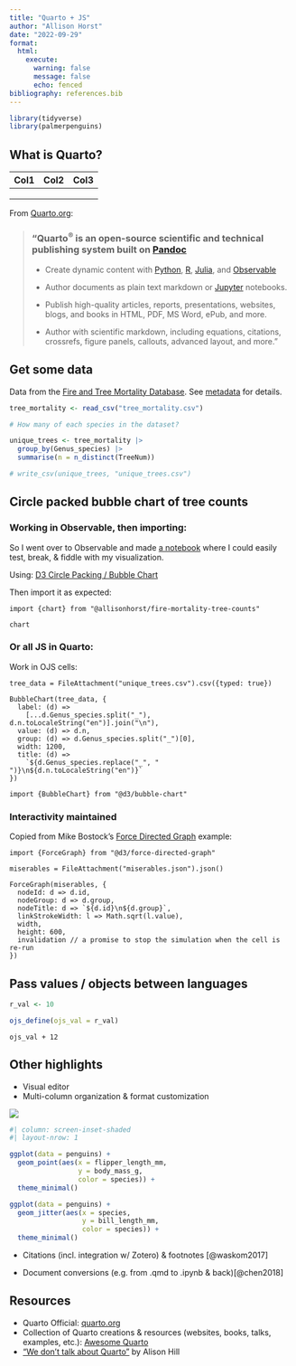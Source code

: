 ```yaml
---
title: "Quarto + JS"
author: "Allison Horst"
date: "2022-09-29"
format: 
  html: 
    execute:
      warning: false
      message: false
      echo: fenced
bibliography: references.bib
---
```


```r
library(tidyverse)
library(palmerpenguins)
```

## What is Quarto?

| Col1 | Col2 | Col3 |
|------|------|------|
|      |      |      |
|      |      |      |
|      |      |      |

From [Quarto.org](https://quarto.org/):

> ### "Quarto^®^ is an open-source scientific and technical publishing system built on [Pandoc](https://pandoc.org/)
>
> -   Create dynamic content with [Python](https://quarto.org/docs/computations/python.html), [R](https://quarto.org/docs/computations/r.html), [Julia](https://quarto.org/docs/computations/julia.html), and [Observable](https://quarto.org/docs/computations/ojs.html)
>
> -   Author documents as plain text markdown or [Jupyter](https://jupyter.org/) notebooks.
>
> -   Publish high-quality articles, reports, presentations, websites, blogs, and books in HTML, PDF, MS Word, ePub, and more.
>
> -   Author with scientific markdown, including equations, citations, crossrefs, figure panels, callouts, advanced layout, and more."

## Get some data

Data from the [Fire and Tree Mortality Database](https://www.fs.usda.gov/treesearch/pubs/60342). See [metadata](https://www.fs.usda.gov/rds/archive/products/RDS-2020-0001/_metadata_RDS-2020-0001.html) for details.

```r
tree_mortality <- read_csv("tree_mortality.csv")
```

```r
# How many of each species in the dataset?

unique_trees <- tree_mortality |>                          
  group_by(Genus_species) |> 
  summarise(n = n_distinct(TreeNum))

# write_csv(unique_trees, "unique_trees.csv")
```

## Circle packed bubble chart of tree counts

### Working in Observable, then importing:

So I went over to Observable and made [a notebook](https://observablehq.com/@allisonhorst/fire-mortality-tree-counts) where I could easily test, break, & fiddle with my visualization.

Using: [D3 Circle Packing / Bubble Chart](https://observablehq.com/@d3/bubble-chart)

Then import it as expected:

```ojs
import {chart} from "@allisonhorst/fire-mortality-tree-counts"
```

```ojs
chart
```

### Or all JS in Quarto:

Work in OJS cells:

```ojs
tree_data = FileAttachment("unique_trees.csv").csv({typed: true})
```

```ojs
BubbleChart(tree_data, {
  label: (d) =>
    [...d.Genus_species.split("_"), d.n.toLocaleString("en")].join("\n"),
  value: (d) => d.n,
  group: (d) => d.Genus_species.split("_")[0],
  width: 1200,
  title: (d) =>
    `${d.Genus_species.replace("_", " ")}\n${d.n.toLocaleString("en")}`
})
```

```ojs
import {BubbleChart} from "@d3/bubble-chart"
```

### Interactivity maintained

Copied from Mike Bostock's [Force Directed Graph](https://observablehq.com/@d3/force-directed-graph) example:

```ojs
import {ForceGraph} from "@d3/force-directed-graph"
```

```ojs
miserables = FileAttachment("miserables.json").json()
```

```ojs
ForceGraph(miserables, {
  nodeId: d => d.id,
  nodeGroup: d => d.group,
  nodeTitle: d => `${d.id}\n${d.group}`,
  linkStrokeWidth: l => Math.sqrt(l.value),
  width,
  height: 600,
  invalidation // a promise to stop the simulation when the cell is re-run
})
```

## Pass values / objects between languages

```r
r_val <- 10

ojs_define(ojs_val = r_val)
```

```ojs
ojs_val + 12
```

## Other highlights

-   Visual editor
-   Multi-column organization & format customization

::: column-screen
![](images/teddy-banner.png)
:::

```r
#| column: screen-inset-shaded
#| layout-nrow: 1

ggplot(data = penguins) +
  geom_point(aes(x = flipper_length_mm,
                 y = body_mass_g,
                 color = species)) +
  theme_minimal()

ggplot(data = penguins) +
  geom_jitter(aes(x = species,
                  y = bill_length_mm,
                  color = species)) +
  theme_minimal()
```

-   Citations (incl. integration w/ Zotero) & footnotes [@waskom2017]

-   Document conversions (e.g. from .qmd to .ipynb & back)[@chen2018]

## Resources

-   Quarto Official: [quarto.org](https://quarto.org/)
-   Collection of Quarto creations & resources (websites, books, talks, examples, etc.): [Awesome Quarto](https://github.com/mcanouil/awesome-quarto)
-   ["We don't talk about Quarto"](https://www.apreshill.com/blog/2022-04-we-dont-talk-about-quarto/) by Alison Hill
